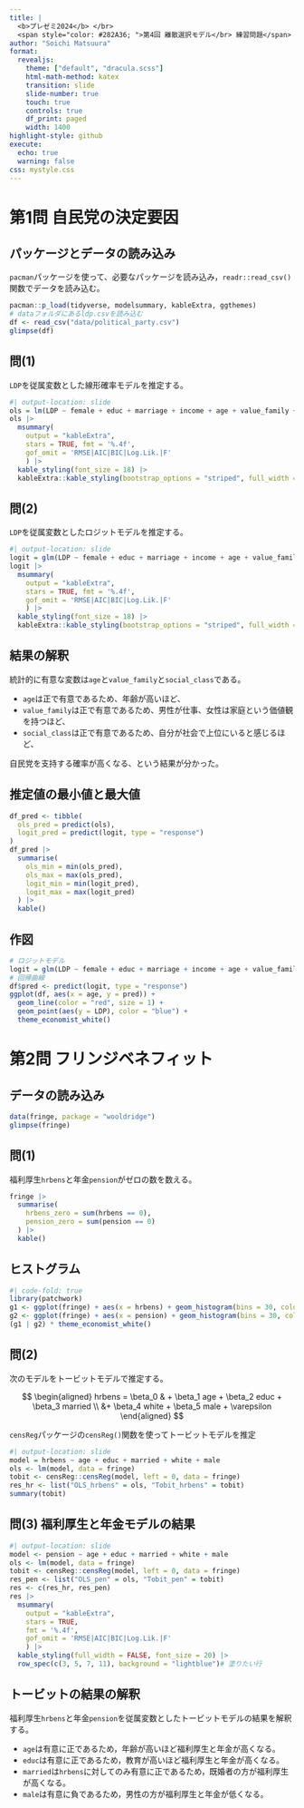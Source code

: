 ```yaml
---
title: |
  <b>プレゼミ2024</b> </br>
  <span style="color: #282A36; ">第4回 離散選択モデル</br> 練習問題</span>
author: "Soichi Matsuura"
format:
  revealjs:
    theme: ["default", "dracula.scss"]
    html-math-method: katex
    transition: slide
    slide-number: true
    touch: true
    controls: true
    df_print: paged
    width: 1400
highlight-style: github
execute:
  echo: true
  warning: false
css: mystyle.css
---
```


# 第1問 自民党の決定要因

## パッケージとデータの読み込み

`pacman`パッケージを使って、必要なパッケージを読み込み，`readr::read_csv()`関数でデータを読み込む。

```r
pacman::p_load(tidyverse, modelsummary, kableExtra, ggthemes)
# dataフォルダにあるldp.csvを読み込む
df <- read_csv("data/political_party.csv")
glimpse(df)
```

## 問(1)

`LDP`を従属変数とした線形確率モデルを推定する。

```r
#| output-location: slide
ols = lm(LDP ~ female + educ + marriage + income + age + value_family + social_class, data = df)
ols |>
  msummary(
    output = "kableExtra",
    stars = TRUE, fmt = '%.4f',
    gof_omit = 'RMSE|AIC|BIC|Log.Lik.|F'
    ) |>
  kable_styling(font_size = 18) |>
  kableExtra::kable_styling(bootstrap_options = "striped", full_width = F)
```

## 問(2)

`LDP`を従属変数としたロジットモデルを推定する。

```r
#| output-location: slide
logit = glm(LDP ~ female + educ + marriage + income + age + value_family + social_class, data = df, family = binomial(link = "logit"))
logit |>
  msummary(
    output = "kableExtra",
    stars = TRUE, fmt = '%.4f',
    gof_omit = 'RMSE|AIC|BIC|Log.Lik.|F'
    ) |>
  kable_styling(font_size = 18) |>
  kableExtra::kable_styling(bootstrap_options = "striped", full_width = F)
```

## 結果の解釈

統計的に有意な変数は`age`と`value_family`と`social_class`である。

- `age`は正で有意であるため、年齢が高いほど、
- `value_family`は正で有意であるため、男性が仕事、女性は家庭という価値観を持つほど、
- `social_class`は正で有意であるため、自分が社会で上位にいると感じるほど、

自民党を支持する確率が高くなる、という結果が分かった。

## 推定値の最小値と最大値

```r
df_pred <- tibble(
  ols_pred = predict(ols),
  logit_pred = predict(logit, type = "response")
)
df_pred |>
  summarise(
    ols_min = min(ols_pred),
    ols_max = max(ols_pred),
    logit_min = min(logit_pred),
    logit_max = max(logit_pred)
  ) |>
  kable()
```

## 作図

```r
# ロジットモデル
logit = glm(LDP ~ female + educ + marriage + income + age + value_family + social_class, data = df, family = binomial)
# 回帰曲線
df$pred <- predict(logit, type = "response")
ggplot(df, aes(x = age, y = pred)) +
  geom_line(color = "red", size = 1) +
  geom_point(aes(y = LDP), color = "blue") +
  theme_economist_white()
```

# 第2問 フリンジベネフィット

## データの読み込み

```r
data(fringe, package = "wooldridge")
glimpse(fringe)
```

## 問(1)

福利厚生`hrbens`と年金`pension`がゼロの数を数える。

```r
fringe |>
  summarise(
    hrbens_zero = sum(hrbens == 0),
    pension_zero = sum(pension == 0)
  ) |>
  kable()
```

## ヒストグラム

```r
#| code-fold: true
library(patchwork)
g1 <- ggplot(fringe) + aes(x = hrbens) + geom_histogram(bins = 30, colour = "gray10", fill = "Tomato1") + labs(title = "Histogram of hrbens")
g2 <- ggplot(fringe) + aes(x = pension) + geom_histogram(bins = 30, colour = "gray10", fill = "dodgerblue1") + labs(title = "Histogram of pension")
(g1 | g2) * theme_economist_white()
```


## 問(2)

次のモデルをトービットモデルで推定する。

$$
\begin{aligned}
hrbens = \beta_0 & + \beta_1 age + \beta_2 educ + \beta_3 married \\
                  &+ \beta_4 white + \beta_5 male + \varepsilon
\end{aligned}
$$

`censReg`パッケージの`censReg()`関数を使ってトービットモデルを推定
```r
#| output-location: slide
model = hrbens ~ age + educ + married + white + male
ols <- lm(model, data = fringe)
tobit <- censReg::censReg(model, left = 0, data = fringe)
res_hr <- list("OLS_hrbens" = ols, "Tobit_hrbens" = tobit)
summary(tobit)
```



## 問(3) 福利厚生と年金モデルの結果

```r
#| output-location: slide
model <- pension ~ age + educ + married + white + male
ols <- lm(model, data = fringe)
tobit <- censReg::censReg(model, left = 0, data = fringe)
res_pen <- list("OLS_pen" = ols, "Tobit_pen" = tobit)
res <- c(res_hr, res_pen)
res |>
  msummary(
    output = "kableExtra",
    stars = TRUE,
    fmt = '%.4f',
    gof_omit = 'RMSE|AIC|BIC|Log.Lik.|F'
    ) |>
  kable_styling(full_width = FALSE, font_size = 20) |>
  row_spec(c(3, 5, 7, 11), background = "lightblue")# 塗りたい行

```

## トービットの結果の解釈

福利厚生`hrbens`と年金`pension`を従属変数としたトービットモデルの結果を解釈する。

- `age`は有意に正であるため，年齢が高いほど福利厚生と年金が高くなる。
- `educ`は有意に正であるため，教育が高いほど福利厚生と年金が高くなる。
- `married`は`hrbens`に対してのみ有意に正であるため，既婚者の方が福利厚生が高くなる。
- `male`は有意に負であるため，男性の方が福利厚生と年金が低くなる。
